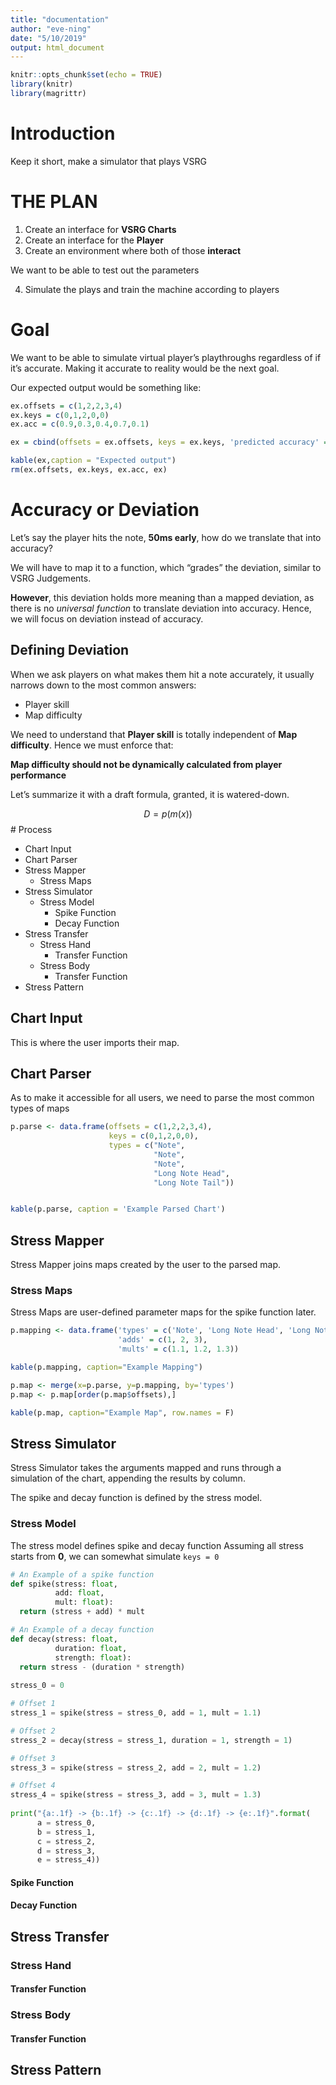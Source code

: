 ```yaml
---
title: "documentation"
author: "eve-ning"
date: "5/10/2019"
output: html_document
---
```


```r
knitr::opts_chunk$set(echo = TRUE)
library(knitr)
library(magrittr)
```

# Introduction

Keep it short, make a simulator that plays VSRG

# THE PLAN

1. Create an interface for **VSRG Charts**
2. Create an interface for the **Player**
3. Create an environment where both of those **interact**

  We want to be able to test out the parameters

4. Simulate the plays and train the machine according to players

# Goal

We want to be able to simulate virtual player's playthroughs regardless of if it's accurate.
Making it accurate to reality would be the next goal.

Our expected output would be something like:

```r
ex.offsets = c(1,2,2,3,4)
ex.keys = c(0,1,2,0,0)
ex.acc = c(0.9,0.3,0.4,0.7,0.1)

ex = cbind(offsets = ex.offsets, keys = ex.keys, 'predicted accuracy' = ex.acc)

kable(ex,caption = "Expected output")
rm(ex.offsets, ex.keys, ex.acc, ex)
```

# Accuracy or Deviation

Let's say the player hits the note, **50ms early**, how do we translate that into accuracy? 

We will have to map it to a function, which "grades" the deviation, similar to VSRG Judgements.

**However**, this deviation holds more meaning than a mapped deviation, as there is no *universal function* to translate deviation into accuracy. Hence, we will focus on deviation instead of accuracy.

## Defining Deviation

When we ask players on what makes them hit a note accurately, it usually narrows down to the most common answers:

- Player skill
- Map difficulty

We need to understand that **Player skill** is totally independent of **Map difficulty**. Hence we must enforce that:

**Map difficulty should not be dynamically calculated from player performance**

Let's summarize it with a draft formula, granted, it is watered-down.

$$D = p(m(x))$$ 
# Process

- Chart Input
- Chart Parser
- Stress Mapper
  - Stress Maps
- Stress Simulator
  - Stress Model
    - Spike Function
    - Decay Function
- Stress Transfer
  - Stress Hand
    - Transfer Function
  - Stress Body
    - Transfer Function
- Stress Pattern

## Chart Input
This is where the user imports their map.

## Chart Parser
As to make it accessible for all users, we need to parse the most common types of maps
```r
p.parse <- data.frame(offsets = c(1,2,2,3,4),
                      keys = c(0,1,2,0,0),
                      types = c("Note",
                                "Note",
                                "Note",
                                "Long Note Head",
                                "Long Note Tail"))


kable(p.parse, caption = 'Example Parsed Chart')
```

## Stress Mapper
Stress Mapper joins maps created by the user to the parsed map.

### Stress Maps
Stress Maps are user-defined parameter maps for the spike function later.

```r
p.mapping <- data.frame('types' = c('Note', 'Long Note Head', 'Long Note Tail'),
                        'adds' = c(1, 2, 3),
                        'mults' = c(1.1, 1.2, 1.3))

kable(p.mapping, caption="Example Mapping")

p.map <- merge(x=p.parse, y=p.mapping, by='types')
p.map <- p.map[order(p.map$offsets),]

kable(p.map, caption="Example Map", row.names = F)
```

## Stress Simulator
Stress Simulator takes the arguments mapped and runs through a simulation of the chart, appending the results by column.

The spike and decay function is defined by the stress model.

### Stress Model
The stress model defines spike and decay function
Assuming all stress starts from **0**, we can somewhat simulate `keys = 0`

```python
# An Example of a spike function
def spike(stress: float,
          add: float,
          mult: float):
  return (stress + add) * mult

# An Example of a decay function
def decay(stress: float,
          duration: float,
          strength: float):
  return stress - (duration * strength)
  
stress_0 = 0

# Offset 1
stress_1 = spike(stress = stress_0, add = 1, mult = 1.1)

# Offset 2
stress_2 = decay(stress = stress_1, duration = 1, strength = 1)

# Offset 3
stress_3 = spike(stress = stress_2, add = 2, mult = 1.2)

# Offset 4
stress_4 = spike(stress = stress_3, add = 3, mult = 1.3)
                 
print("{a:.1f} -> {b:.1f} -> {c:.1f} -> {d:.1f} -> {e:.1f}".format(
      a = stress_0,
      b = stress_1,
      c = stress_2,
      d = stress_3,
      e = stress_4))

```



#### Spike Function
#### Decay Function
## Stress Transfer
### Stress Hand
#### Transfer Function
### Stress Body
#### Transfer Function
## Stress Pattern


